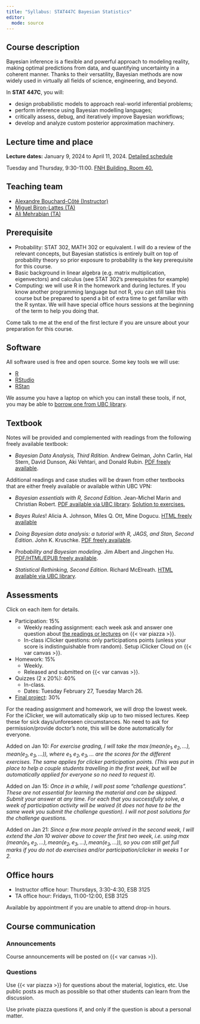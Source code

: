 ```yaml
---
title: "Syllabus: STAT447C Bayesian Statistics"
editor: 
  mode: source
---
```


## Course description

Bayesian inference is a flexible and powerful approach to modeling reality, making optimal predictions from data, and quantifying uncertainty in a coherent manner. Thanks to their versatility, Bayesian methods are now widely used in virtually all fields of science, engineering, and beyond.

In **STAT 447C**, you will:

-   design probabilistic models to approach real-world inferential problems;
-   perform inference using Bayesian modelling languages;
-   critically assess, debug, and iteratively improve Bayesian workflows;
-   develop and analyze custom posterior approximation machinery.

## Lecture time and place

**Lecture dates:** January 9, 2024 to April 11, 2024. [Detailed schedule](schedule.qmd)

Tuesday and Thursday, 9:30-11:00. [FNH Building, Room 40.](https://learningspaces.ubc.ca/classrooms/fnh-40)

## Teaching team

-   [Alexandre Bouchard-Côté (Instructor)](https://www.stat.ubc.ca/~bouchard/index.html)
-   [Miguel Biron-Lattes (TA)](https://miguelbiron.github.io/)
-   [Ali Mehrabian (TA)](mailto:alimehrabian619@yahoo.com)

## Prerequisite

-   Probability: STAT 302, MATH 302 or equivalent. I will do a review of the relevant concepts, but Bayesian statistics is entirely built on top of probability theory so prior exposure to probability is the key prerequisite for this course.
-   Basic background in linear algebra (e.g. matrix multiplication, eigenvectors) and calculus (see STAT 302's prerequisites for example)
-   Computing: we will use R in the homework and during lectures. If you know another programming language but not R, you can still take this course but be prepared to spend a bit of extra time to get familiar with the R syntax. We will have special office hours sessions at the beginning of the term to help you doing that.

Come talk to me at the end of the first lecture if you are unsure about your preparation for this course.

## Software

All software used is free and open source. Some key tools we will use:

-   [R](https://cran.r-project.org/)
-   [RStudio](https://posit.co/download/rstudio-desktop/)
-   [RStan](https://mc-stan.org/users/interfaces/rstan)

We assume you have a laptop on which you can install these tools, if not, you may be able to [borrow one from UBC library](https://services.library.ubc.ca/computers-technology/technology-borrowing/).

## Textbook

Notes will be provided and complemented with readings from the following freely available textbook:

-   *Bayesian Data Analysis, Third Rdition.* Andrew Gelman, John Carlin, Hal Stern, David Dunson, Aki Vehtari, and Donald Rubin. [PDF freely available](http://www.stat.columbia.edu/~gelman/book/BDA3.pdf).

Additional readings and case studies will be drawn from other textbooks that are either freely available or available within UBC VPN:

-   *Bayesian essentials with R, Second Edition*. Jean-Michel Marin and Christian Robert. [PDF available via UBC library](https://www.library.ubc.ca/). [Solution to exercises.](https://arxiv.org/pdf/1503.04662.pdf)

-   *Bayes Rules*! Alicia A. Johnson, Miles Q. Ott, Mine Dogucu. [HTML freely available](https://www.bayesrulesbook.com/preface#navigating-this-book)

-   *Doing Bayesian data analysis: a tutorial with R, JAGS, and Stan, Second Edition*. John K. Kruschke. [PDF freely available](https://nyu-cdsc.github.io/learningr/assets/kruschke_bayesian_in_R.pdf).

-   *Probability and Bayesian modeling.* Jim Albert and Jingchen Hu. [PDF/HTML/EPUB freely available](https://bayesball.github.io/BOOK/probability-a-measurement-of-uncertainty.html).

-   *Statistical Rethinking, Second Edition*. Richard McElreath. [HTML available via UBC library](https://www.library.ubc.ca/).

## Assessments

Click on each item for details.

-   Participation: 15%
    -   Weekly reading assignment: each week ask and answer one question about [the readings or lectures](schedule.qmd) on {{< var piazza >}}.
    -   In-class iClicker questions: only participations points (unless your score is indistinguishable from random). Setup iClicker Cloud on {{< var canvas >}}.
-   Homework: 15%
    -   Weekly.
    -   Released and submitted on {{< var canvas >}}.
-   Quizzes (2 x 20%): 40%
    -   In-class.
    -   Dates: Tuesday February 27, Tuesday March 26.
-   [Final project](project.qmd): 30%

For the reading assignment and homework, we will drop the lowest week. For the iClicker, we will automatically skip up to two missed lectures. Keep these for sick days/unforeseen circumstances. No need to ask for permission/provide doctor's note, this will be done automatically for everyone.

Added on Jan 10: *For exercise grading, I will take the $\max(\text{mean}(e_1, e_2, ...), \text{mean}(e_2, e_3, ...))$, where $e_1, e_2, e_3, \dots$ are the scores for the different exercises.
The same applies for clicker participation points.
(This was put in place to help a couple 
students travelling in the first week, but will be automatically applied for everyone so no need to request it).*

Added on Jan 15: *Once in a while, I will post some "challenge questions". 
These are not essential for learning the material and can be skipped. 
Submit your answer at any time. 
For each that you successfully solve, a week of participation activity will be waived 
(it does not have to be the same week you submit the challenge question). 
I will not post solutions for the challenge questions.*

Added on Jan 21: *Since a few more people arrived in the second week, I will extend the Jan 10 waiver above to cover the 
first two week, i.e. using $\max(\text{mean}(e_1, e_2, ...), \text{mean}(e_2, e_3, ...), \text{mean}(e_3, ...))$, so 
you can still get full marks if you do not do exercises and/or participation/clicker in weeks 1 or 2.*



## Office hours

-   Instructor office hour: Thursdays, 3:30-4:30, ESB 3125
-   TA office hour: Fridays, 11:00-12:00, ESB 3125

Available by appointment if you are unable to attend drop-in hours.

## Course communication

### Announcements

Course announcements will be posted on {{< var canvas >}}.

### Questions

Use {{< var piazza >}} for questions about the material, logistics, etc. Use public posts as much as possible so that other students can learn from the discussion.

Use private piazza questions if, and only if the question is about a personal matter.
